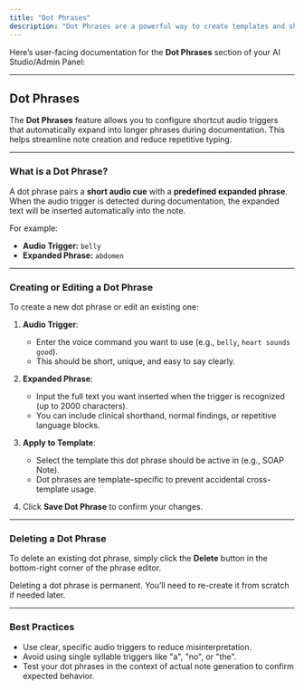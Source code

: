 ```yaml
---
title: "Dot Phrases"
description: "Dot Phrases are a powerful way to create templates and shortcuts for your documentation."
---
```


Here’s user-facing documentation for the **Dot Phrases** section of your AI Studio/Admin Panel:

---

## Dot Phrases

The **Dot Phrases** feature allows you to configure shortcut audio triggers that automatically expand into longer phrases during documentation. This helps streamline note creation and reduce repetitive typing.

---

### What is a Dot Phrase?

A dot phrase pairs a **short audio cue** with a **predefined expanded phrase**. When the audio trigger is detected during documentation, the expanded text will be inserted automatically into the note.

For example:

* **Audio Trigger:** `belly`
* **Expanded Phrase:** `abdomen`

---

### Creating or Editing a Dot Phrase

To create a new dot phrase or edit an existing one:

1. **Audio Trigger**:

   * Enter the voice command you want to use (e.g., `belly`, `heart sounds good`).
   * This should be short, unique, and easy to say clearly.

2. **Expanded Phrase**:

   * Input the full text you want inserted when the trigger is recognized (up to 2000 characters).
   * You can include clinical shorthand, normal findings, or repetitive language blocks.

3. **Apply to Template**:

   * Select the template this dot phrase should be active in (e.g., SOAP Note).
   * Dot phrases are template-specific to prevent accidental cross-template usage.

4. Click **Save Dot Phrase** to confirm your changes.

---

### Deleting a Dot Phrase

To delete an existing dot phrase, simply click the **Delete** button in the bottom-right corner of the phrase editor.

<Warning>Deleting a dot phrase is permanent. You’ll need to re-create it from scratch if needed later.</Warning>


---

### Best Practices

* Use clear, specific audio triggers to reduce misinterpretation.
* Avoid using single syllable triggers like "a", "no", or "the".
* Test your dot phrases in the context of actual note generation to confirm expected behavior.
